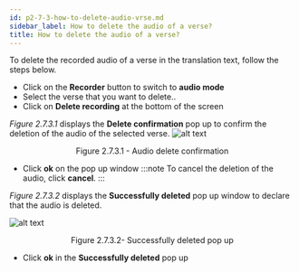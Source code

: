 ```yaml
---
id: p2-7-3-how-to-delete-audio-vrse.md
sidebar_label: How to delete the audio of a verse?
title: How to delete the audio of a verse?
---
```


To delete the recorded audio of a verse in the translation text, follow the steps below.

-   Click on the **Recorder** button to switch to **audio mode**
-   Select the verse that you want to delete..
-   Click on **Delete recording** at the bottom of the screen

_Figure 2.7.3.1_ displays the **Delete confirmation** pop up to confirm the deletion of the audio of the selected verse.
![alt text](../../../../static/AutographaLiveImages/Audio-mode/audio-delete-confirmation-fig-2.7.3.1.jpg 'Audio delete confirmation')

<div align='center' style={{ fontStyle: 'Italic' }}>Figure 2.7.3.1 - Audio delete confirmation</div>

-   Click **ok** on the pop up window
    :::note
    To cancel the deletion of the audio, click **cancel**.
    :::

_Figure 2.7.3.2_ displays the **Successfully deleted** pop up window to declare that the audio is deleted.

![alt text](../../../../static/AutographaLiveImages/Audio-mode/recording-successfully-deleted-pop-up-fig-2.7.3.2.jpg 'Successfully deleted pop up')

<div align='center' style={{ fontStyle: 'Italic' }}>Figure 2.7.3.2- Successfully deleted pop up</div>

-   Click **ok** in the **Successfully deleted** pop up
